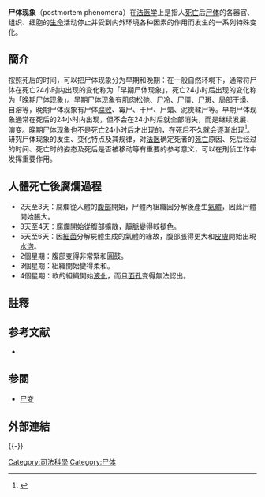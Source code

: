 {{refimprove|time=2016-07-26T10:53:47+00:00}}
{{Medical}}

'''尸体现象'''（postmortem phenomena）在[[法医学|法医学]]上是指人[[死亡|死亡]]后[[尸体|尸体]]的各器官、组织、细胞的[[生命|生命]]活动停止并受到内外环境各种因素的作用而发生的一系列特殊变化。

==簡介==
按照死后的时间，可以把尸体现象分为早期和晚期：在一般自然环境下，通常将尸体在死亡24小时内出现的变化称为「早期尸体现象」，死亡24小时后出现的变化称为「晚期尸体现象」。早期尸体现象有[[肌肉|肌肉]]松弛、[[尸冷|尸冷]]、[[尸僵|尸僵]]、[[尸斑|尸斑]]、局部干燥、自溶等，晚期尸体现象有尸体[[腐烂|腐败]]、霉尸、干尸、尸蜡、泥炭鞣尸等。早期尸体现象通常在死后的24小时内出现，但不会在24小时后就全部消失，而是继续发展、演变。晚期尸体现象也不是死亡24小时后才出现的，在死后不久就会逐渐出现<ref>{{Cite web |url=https://www.douban.com/group/topic/7166468/ |title=早期屍體現象與晚期屍體現象的區別 |accessdate=2019-01-19 |archive-date=2019-01-19 |archive-url=https://web.archive.org/web/20190119121554/https://www.douban.com/group/topic/7166468/ |dead-url=no }}</ref>。研究尸体现象的发生、变化特点及其规律，对[[法医|法医]]确定死者的[[死亡|死亡]]原因、死后经过的时间、死亡时的姿态及死后是否被移动等有重要的参考意义，可以在刑侦工作中发挥重要作用。

==人體死亡後腐爛過程==
*2天至3天：腐爛從人體的[[腹部|腹部]]開始，尸體內組織因分解後產生[[氣體|氣體]]，因此尸體開始脹大。
*3天至4天：腐爛開始從腹部擴散，[[靜脈|靜脈]]變得較褪色。
*5天至6天：因[[細菌|細菌]]分解屍體生成的氣體的緣故，腹部脹得更大和[[皮膚|皮膚]]開始出現[[水泡|水泡]]。
*2個星期：腹部变得非常緊和圓鼓。
*3個星期：組織開始變得柔和。
*4個星期：軟的組織開始[[液化|液化]]，而且[[面孔|面孔]]变得無法認出。

==註釋==
{{Reflist}}

== 参考文献 ==
{{ReflistH}}
* {{cite book zh |authors = 陈军、王奇刚 |title=法医学彩色图谱 |year = 1985年 |location=西安 |publisher=陕西科学技术出版社 |ISBN = 9787562302681 }}
{{ReflistF}}

== 参閱 ==
* [[尸变|尸变]]

==外部連結==
{{Portal|死亡}}
{{-}}
{{Death and related topics|state=collapsed}}
{{medicine-stub}}

[[Category:司法科學|Category:司法科學]]
[[Category:尸体|Category:尸体]]